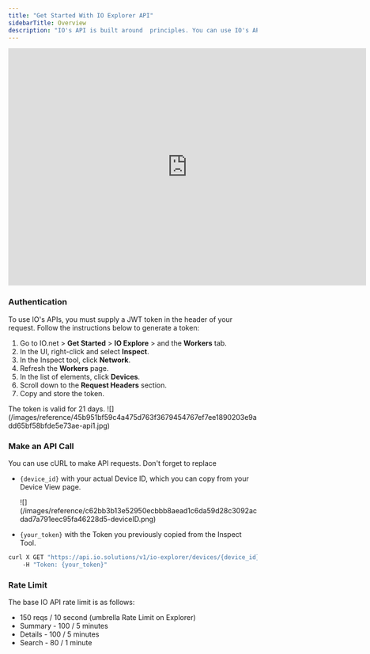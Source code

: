 ```yaml
---
title: "Get Started With IO Explorer API"
sidebarTitle: Overview
description: "IO's API is built around  principles. You can use IO's APIs to gain insights into different elements of our network."
---
```


<iframe width="724" height="480" src="https://www.youtube.com/embed/XB54fut02cI" title="Get Started with the IO Explorer API" frameborder="0" allow="accelerometer; autoplay; clipboard-write; encrypted-media; gyroscope; picture-in-picture; web-share" referrerpolicy="strict-origin-when-cross-origin" allowfullscreen></iframe>

### Authentication

To use IO's APIs, you must supply a JWT token in the header of your request. Follow the instructions below to generate a token:

1. Go to IO.net > **Get Started** > **IO Explore** > and the **Workers** tab.
2. In the UI, right-click and select **Inspect**.
3. In the Inspect tool, click **Network**.
4. Refresh the **Workers** page.
5. In the list of elements, click **Devices**.
6. Scroll down to the **Request Headers** section.
7. Copy and store the token.

<Info>
The token is valid for 21 days.
</Info>

<Frame>
![](/images/reference/45b951bf59c4a475d763f3679454767ef7ee1890203e9add65bf58bfde5e73ae-api1.jpg)
</Frame>

### Make an API Call

You can use cURL to make API requests. Don't forget to replace

* `{device_id}` with your actual Device ID, which you can copy from your Device View page.

  <Frame>
  ![](/images/reference/c62bb3b13e52950ecbbb8aead1c6da59d28c3092acdad7a791eec95fa46228d5-deviceID.png)
  </Frame>

* `{your_token}` with the Token you previously copied from the Inspect Tool.

```bash
curl X GET "https://api.io.solutions/v1/io-explorer/devices/{device_id}/details"
    -H "Token: {your_token}"
```

### Rate Limit

The base IO API rate limit is as follows:

* 150 reqs / 10 second (umbrella Rate Limit on Explorer)
* Summary - 100 / 5 minutes
* Details - 100 / 5 minutes
* Search - 80 / 1 minute
